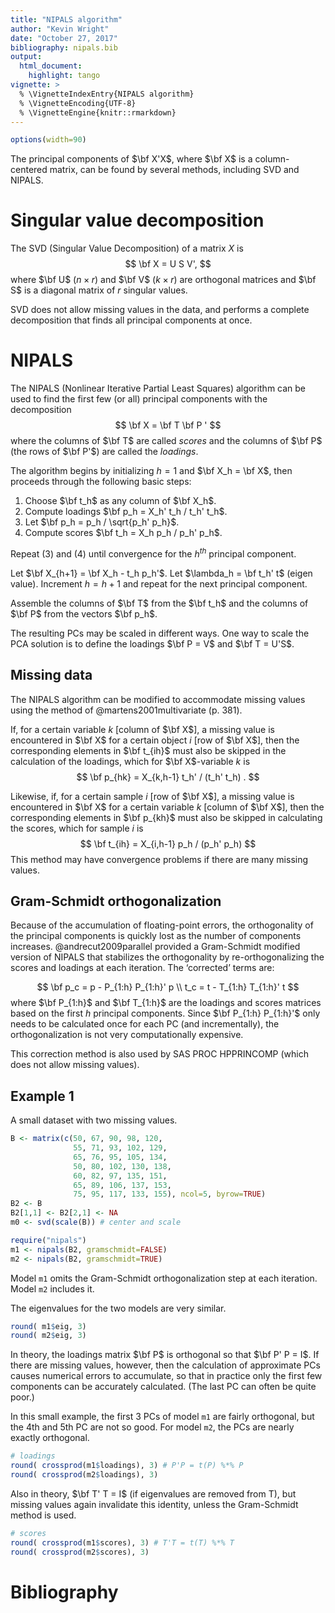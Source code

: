 ```yaml
---
title: "NIPALS algorithm"
author: "Kevin Wright"
date: "October 27, 2017"
bibliography: nipals.bib
output:
  html_document:
    highlight: tango
vignette: >
  % \VignetteIndexEntry{NIPALS algorithm}
  % \VignetteEncoding{UTF-8}
  % \VignetteEngine{knitr::rmarkdown}
---
```


```r
options(width=90)
```

The principal components of $\bf X'X$, where $\bf X$ is a column-centered matrix, can be found by several methods, including SVD and NIPALS.

# Singular value decomposition

The SVD (Singular Value Decomposition) of a matrix $X$ is
$$
\bf X = U S V',
$$
where $\bf U$ $(n \times r)$ and $\bf V$ $(k \times r)$ are orthogonal matrices and $\bf S$ is a diagonal matrix of $r$ singular values.

SVD does not allow missing values in the data, and performs a complete decomposition that finds all principal components at once.

# NIPALS

The NIPALS (Nonlinear Iterative Partial Least Squares) algorithm can be used to find the first few (or all) principal components with the decomposition
$$
\bf X = \bf T \bf P '
$$
where the columns of $\bf T$ are called *scores* and the columns of
$\bf P$ (the rows of $\bf P'$) are called the *loadings*.

The algorithm begins by initializing $h=1$ and $\bf X_h = \bf X$,  then proceeds through the following basic steps:

1. Choose $\bf t_h$ as any column of $\bf X_h$.
2. Compute loadings $\bf p_h = X_h' t_h / t_h' t_h$.
3. Let $\bf p_h = p_h / \sqrt{p_h' p_h}$.
4. Compute scores $\bf t_h = X_h p_h / p_h' p_h$.

Repeat (3) and (4) until convergence for the $h^{th}$ principal component.

Let $\bf X_{h+1} = \bf X_h - t_h p_h'$.
Let $\lambda_h = \bf t_h' t$ (eigen value).
Increment $h = h + 1$ and repeat for the next principal component.

Assemble the columns of $\bf T$ from the $\bf t_h$ and the columns of
$\bf P$ from the vectors $\bf p_h$.

The resulting PCs may be scaled in different ways. One way to scale the PCA solution is to define the loadings $\bf P = V$ and $\bf T = U'S$.

## Missing data

The NIPALS algorithm can be modified to accommodate missing values using the method of @martens2001multivariate (p. 381).

If, for a certain variable $k$ [column of $\bf X$], a missing value is encountered in $\bf X$ for a certain object $i$ [row of $\bf X$], then the corresponding elements in $\bf t_{ih}$ must also be skipped in the calculation of the loadings, which for $\bf X$-variable $k$ is
$$ 
\bf p_{hk} = X_{k,h-1} t_h'  / (t_h' t_h) .
$$

Likewise, if, for a certain sample $i$ [row of $\bf X$], a missing value is encountered in $\bf X$ for a certain variable $k$ [column of $\bf X$], then the corresponding elements in $\bf p_{kh}$ must also be skipped in calculating the scores, which for sample $i$ is
$$ 
\bf t_{ih} = X_{i,h-1} p_h / (p_h' p_h) 
$$
This method may have convergence problems if there are many missing values.

## Gram-Schmidt orthogonalization

Because of the accumulation of floating-point errors, the orthogonality of the principal components is quickly lost as the number of components increases. @andrecut2009parallel provided a Gram-Schmidt modified version of NIPALS that stabilizes the orthogonality by re-orthogonalizing the scores and loadings at each iteration. The 'corrected' terms are: 

$$
\bf p_c = p - P_{1:h} P_{1:h}' p \\
t_c = t - T_{1:h} T_{1:h}' t
$$
where $\bf P_{1:h}$ and $\bf T_{1:h}$ are the loadings and scores matrices based on the first $h$ principal components. Since $\bf P_{1:h} P_{1:h}'$ only needs to be calculated once for each PC (and incrementally), the orthogonalization is not very computationally expensive.

This correction method is also used by SAS PROC HPPRINCOMP (which does not allow missing values).

## Example 1

A small dataset with two missing values.

```r
B <- matrix(c(50, 67, 90, 98, 120,
              55, 71, 93, 102, 129,
              65, 76, 95, 105, 134,
              50, 80, 102, 130, 138,
              60, 82, 97, 135, 151,
              65, 89, 106, 137, 153,
              75, 95, 117, 133, 155), ncol=5, byrow=TRUE)
B2 <- B
B2[1,1] <- B2[2,1] <- NA
m0 <- svd(scale(B)) # center and scale
```


```r
require("nipals")
m1 <- nipals(B2, gramschmidt=FALSE)
m2 <- nipals(B2, gramschmidt=TRUE)
```

Model `m1` omits the Gram-Schmidt orthogonalization step at each iteration.  Model `m2` includes it.

The eigenvalues for the two models are very similar.
```r
round( m1$eig, 3)
round( m2$eig, 3)
```
In theory, the loadings matrix $\bf P$ is orthogonal so that $\bf P' P = I$. If there are missing values, however, then the calculation of approximate PCs causes numerical errors to accumulate, so that in practice only the first few components can be accurately calculated. (The last PC can often be quite poor.)

In this small example, the first 3 PCs of model `m1` are fairly orthogonal, but the 4th and 5th PC are not so good.  For model `m2`, the PCs are nearly exactly orthogonal.

```r
# loadings
round( crossprod(m1$loadings), 3) # P'P = t(P) %*% P
round( crossprod(m2$loadings), 3)
```

Also in theory, $\bf T' T = I$ (if eigenvalues are removed from T), but missing values again invalidate this identity, unless the Gram-Schmidt method is used.

```r
# scores
round( crossprod(m1$scores), 3) # T'T = t(T) %*% T
round( crossprod(m2$scores), 3)
```

# Bibliography

